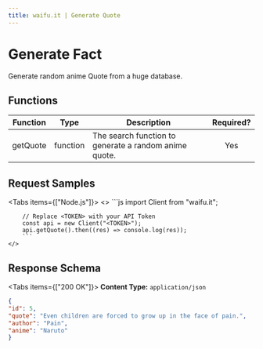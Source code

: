 ```yaml
---
title: waifu.it | Generate Quote
---
```



# Generate Fact

Generate random anime Quote from a huge database.


## Functions

| Function |   Type   | Description                                          | Required? |
| :------: | :------: | ---------------------------------------------------- | :-------: |
| getQuote  | function | The search function to generate a random anime quote. |    Yes    |

## Request Samples

<Tabs items={["Node.js"]}>
  <Tab>
    <>
        ```js
        import Client from "waifu.it";

        // Replace <TOKEN> with your API Token
        const api = new Client("<TOKEN>");
        api.getQuote().then((res) => console.log(res));
        ```
    </>

  </Tab>
</Tabs>

## Response Schema

<Tabs items={["200 OK"]}>
  <Tab>
  **Content Type:** `application/json`
  ```json copy=false
{
  "id": 5,
  "quote": "Even children are forced to grow up in the face of pain.",
  "author": "Pain",
  "anime": "Naruto"
}
  ```
  </Tab>
</Tabs>
